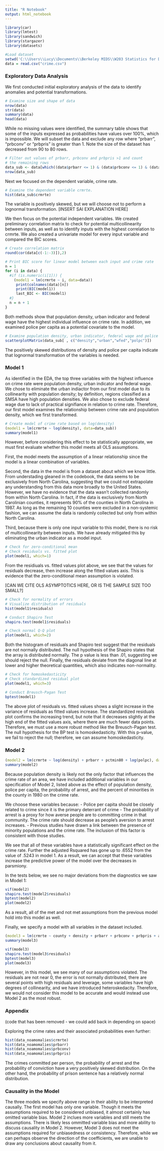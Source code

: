```yaml
---
title: "R Notebook"
output: html_notebook
---
```


```r
library(car)
library(lmtest)
library(sandwich)
library(stargazer)
library(datasets)

#Load dataset
setwd('C:\\Users\\Lucy\\Documents\\Berkeley MIDS\\W203 Statistics for Data Science\\Lab 4')
data = read.csv("crime.csv")

```

### Exploratory Data Analysis

We first conducted initial exploratory analysis of the data to identify anomalies and potential transformations.

```r
# Examine size and shape of data
nrow(data)
str(data)
summary(data)
head(data)
```

While no missing values were identified, the summary table shows that some of the inputs expressed as probabilities have values over 100%, which is impossible. We will subset the data and exclude any row where "prbarr", "prbconv" or "prbpris" is greater than 1. Note the size of the dataset has decreased from 90 to 80 rows.

```r
# Filter out values of prbarr, prbconv and prbpris >1 and count 
# the remaining rows
data_sub <- data[which((data$prbarr <= 1) & (data$prbconv <= 1) & (data$prbpris <= 1)), ]
nrow(data_sub)
```

Next we focused on the dependent variable, crime rate. 

```r
# Examine the dependent variable crmrte. 
hist(data_sub$crmrte)
```
The variable is positively skewed, but we will choose not to perform a lognormal transformation. [INSERT SAI EXPLANATION HERE]

We then focus on the potential independent variables. We created preliminary correlation matrix to check for potential multicollinearity between inputs, as well as to identify inputs with the highest correlation to crmrte. We also created a univariate model for every input variable and compared the BIC scores.

```r
# Create correlation matrix
round(cor(data[c(-1:-3)]),2)

# Print BIC score for linear model between each input and crime rate
n = 1
for (i in data) {
  #if (is.numeric(i[1])) {
    (model1 = lm(crmrte ~ i, data=data))
     print(colnames(data)[n])
     print(BIC(model1))
     last_BIC <- BIC(model1)
  #}
  n = n + 1
}
```

Both methods show that population density, urban indicator and federal wage have the highest individual influence on crime rate. In addition, we examined police per capita as a potential covariate to the model.

```r
# Examine population density, urban indicator, federal wage and police per capita
scatterplotMatrix(data_sub[ , c("density","urban","wfed","polpc")])

```
The positively skewed distributions of density and police per capita indicate that lognormal transformation of the variables is needed.

### Model 1

As identified in the EDA, the top three variables with the highest influence on crime rate were population density, urban indicator and federal wage. We chose to eliminate the urban indiactor from our first model due to its collinearity with population density; by definition, regions classified as a SMSA have high population densities. We also chose to exclude federal wage due to lack of practical signifiance in relation to crime rate. Therefore, our first model examines the relationship between crime rate and population density, which we first transformed.

```r
# Create model of crime rate based on log(density)
(model1 = lm(crmrte ~ log(density), data=data_sub))
summary(model1)
```

<!-- The coefficient on population density suggests an increase of population density by one percentage point is associated with an increase in the crime rate of .009 percentage points. Because a normal standard deviation of density is about 1.5 percentage points, we could expect a change in one standard deviation of population density to be associated with an increase in crime of about .013 percentage points, or about three quarters of a standard deviation of crime rate. This could be considered an economically significant effect. -->

However, before considering this effect to be statistically appropriate, we must first evaluate whether this model meets all OLS assumptions.

First, the model meets the assumption of a linear relationship since the model is a linear combination of variables.

Second, the data in the model is from a dataset about which we know little. From understading gleaned in the codebook, the data seems to be exclusively from North Carolina, suggesting that we could not extrapolate any understanding from this data more broadly to the United States. However, we have no evidence that the data wasn't collected randomly from within North Carolina. In fact, if the data is exclusively from North Carolinian counties, it represents 90% of the counties in North Carolina in 1987. As long as the remaining 10 counties were excluded in a non-systemic fashion, we can assume the data is randomly collected but only from within North Carolina.

Third, because there is only one input variable to this model, there is no risk of multicollinearity between inputs. We have already mitigated this by eliminating the urban indicator as a model input.

```r
# Check for zero-conditional mean
# Check residuals vs. fitted plot
plot(model1, which=1)
```

From the residiuals vs. fitted values plot above, we see that the values for residuals decrease, then increase along the fitted values axis. This is evidence that the zero-conditional mean assumption is violated.

[CAN WE CITE OLS ASYMPTOTICS HERE, OR IS THE SAMPLE SIZE TOO SMALL?]

```r
# Check for normality of errors
# Visualize distribution of residuals
hist(model1$residuals)

# Conduct Shapiro Test
shapiro.test(model1$residuals)

# Check normal Q-Q plot
plot(model1, which=2)
```

Both the histogram of residuals and Shapiro test suggest that the residuals are not normally distributed. The null hypothesis of the Shapiro states that the array is distributed normally. The p value is less than .01, suggesting we should reject the null. Finally, the residuals deviate from the diagonal line at lower and higher theoretical quantities, which also indicates non-normality.

```r
# Check for homoskedasticity
# Check standardized residual plot
plot(model1, which=3)

# Conduct Breusch-Pagan Test
bptest(model1)

```
The above plot of residuals vs. fitted values shows a slight increase in the variance of residuals as fitted values increase. The standardized residuals plot confirms the increasing trend, but note that it decreases slightly at the high end of the fitted values axis, where there are much fewer data points. Therefore, we must use a more robust method like the Breusch-Pagan test. The null hypothesis for the BP test is homoskedasticity. With this p-value, we fail to reject the null; therefore, we can assume homoskedasticity.


### Model 2
```r
(model2 = lm(crmrte ~ log(density) + prbarr + pctmin80 + log(polpc), data = data_sub))
summary(model2)
```

Because population density is likely not the only factor that influences the crime rate of an area, we have included additional variables in our specification of Model 2, listed above as the effect of population density, police per capita, the probability of arrest, and the percent of minorities in the county in 1980 on the crime rate.

We choose these variables because:
  - Police per capita should be closely related to crime since it is the primary deterrant of crime
  - The probability of arrest is a proxy for how averse people are to committing crime in that community. The crime rate should decrease as people's aversion to arrest increases.
  - Previous studies have drawn a link between the presence of minority populations and the crime rate. The inclusion of this factor is consistent with those studies.

We see that all of these variables have a statistically significant effect on the crime rate. Further the adjusted Rsquared has gone up to .6552 from the value of .5243 in model 1. As a result, we can accept that these variables increase the predictive power of the model over the decreases in parsmiony. 

In the tests below, we see no major deviations from the diagnostics we saw in Model 1:

```r
vif(model2)
shapiro.test(model2$residuals)
bptest(model2)
plot(model2)
```
As a result, all of the met and not met assumptions from the previous model hold into this model as well.

Finally, we specify a model with all variables in the dataset included. 

```r
(model3 = lm(crmrte ~ county + density + prbarr + prbconv + prbpris + avgsen + polpc + taxpc + west + central + urban + pctmin80 + wcon + wtuc +wtrd + wfir +wser + wmfg + wfed + wsta + wloc + mix + pctymle, data = data))
summary(model3)
```

```r
vif(model3)
shapiro.test(model3$residuals)
bptest(model3)
plot(model3)
```

However, in this model, we see many of our assumptions violated. The residuals are not near 0, the error is not normally distributed, there are several points with high residuals and leverage, some variables have high degrees of collinearity, and we have introduced heteroskedacity. Therefore, we would not consider this model to be accurate and would instead use Model 2 as the most robust.

### Appendix 

(code that has been removed - we could add back in depending on space)

Exploring the crime rates and their associated probabilities even further:
```r
hist(data_noamomalies$crmrte)
hist(data_noamomalies$prbarr)
hist(data_noamomalies$prbconv)
hist(data_noamomalies$prbpris)
```
The crimes committed per person, the probability of arrest and the probability of conviction have a very positively skewed distribution. On the other hand, the probability of prison sentence has a relatively normal distribution.

### Causality in the Model

The three models we specify above range in their ability to be interpreted causally. The first model has only one variable. Though it meets the assumptions required to be considered unbiased, it almost certainly has omitted variable bias. Model 2 inclues more variables and still meets the assumptions. There is likely less ommitted variable bias and more ability to discuss causality in Model 2. However, Model 3 does not meet the assumptions required for unbiasedness or consistency. Therefore, while we can perhaps observe the direction of the coefficients, we are unable to draw any conclusions about causality from it.